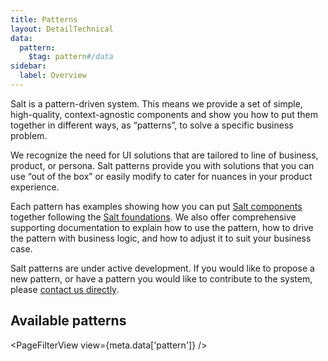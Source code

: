 ```yaml
---
title: Patterns
layout: DetailTechnical
data:
  pattern:
    $tag: pattern#/data
sidebar:
  label: Overview
---
```


Salt is a pattern-driven system. This means we provide a set of simple, high-quality, context-agnostic components and show you how to put them together in different ways, as “patterns”, to solve a specific business problem.

We recognize the need for UI solutions that are tailored to line of business, product, or persona. Salt patterns provide you with solutions that you can use “out of the box” or easily modify to cater for nuances in your product experience.

Each pattern has examples showing how you can put [Salt components](/salt/components/index) together following the [Salt foundations](/salt/foundations/index). We also offer comprehensive supporting documentation to explain how to use the pattern, how to drive the pattern with business logic, and how to adjust it to suit your business case.

<Callout title="Need a pattern that's not listed?">

Salt patterns are under active development. If you would like to propose a new pattern, or have a pattern you would like to contribute to the system, please [contact us directly](/salt/support-and-contributions/index).

</Callout>

## Available patterns

<PageFilterView view={meta.data['pattern']} />
